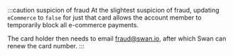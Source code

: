 :::caution suspicion of fraud
At the slightest suspicion of fraud, updating `eCommerce` to `false` for just that card allows the account member to temporarily block all e-commerce payments.

The card holder then needs to email fraud@swan.io, after which Swan can renew the card number.
:::